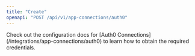 ```yaml
---
title: "Create"
openapi: "POST /api/v1/app-connections/auth0"
---
```


<Note>
    Check out the configuration docs for [Auth0 Connections](/integrations/app-connections/auth0) to learn how to obtain the
    required credentials.
</Note>